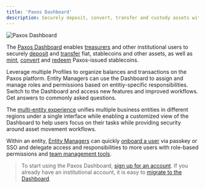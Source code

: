 ```yaml
---
title: 'Paxos Dashboard'
description: Securely deposit, convert, transfer and custody assets with Paxos.
---
```


![Paxos Dashboard](/images/paxos-dashboard.png)

The [Paxos Dashboard](https://dashboard.paxos.com/) enables [treasurers](/guides/dashboard/roles#treasurer) and other institutional users to securely [deposit](/guides/dashboard/deposit) and [transfer](/guides/dashboard/transfer) fiat, stablecoins and other assets, as well as [mint](/guides/dashboard/mint), [convert](/guides/dashboard/convert) and [redeem](/guides/dashboard/redeem) Paxos-issued stablecoins.

<CardGroup cols={2}>
 
  <Card title="Multi-Entity Experience" href="/guides/dashboard/organization" icon="building">
    Leverage multiple Profiles to organize balances and transactions on the Paxos platform.
  </Card>
  <Card title="Role-Based Access Control" href="/guides/dashboard/roles" icon="gear">
    Entity Managers can use the Dashboard to assign and manage roles and permissions based on entitiy-specific responsibilities.
  </Card>
   <Card title="Migrate to the Dashboard" href="/guides/dashboard/migrate-to-dashboard" icon="wallet">
    Switch to the Dashboard and access new features and improved workflows.
  </Card>
    <Card title="FAQ" href="/guides/payments/faq" icon="circle-question">
    Get answers to commonly asked questions.
  </Card>
</CardGroup>

The [multi-entity experience](/guides/dashboard/organization) unifies multiple business entities in different regions under a single interface while enabling a customized view of the Dashboard to help users focus on their tasks while providing security around asset movement workflows.

Within an entity, [Entity Managers](/guides/dashboard/roles#entity-manager) can quickly [onboard a user](/guides/dashboard/admin/team) via passkey or SSO and delegate access and responsibilities to more users with role-based permissions and [team management tools](/guides/dashboard/admin/team).

> To start using the Paxos Dashboard, [sign up for an account](https://dashboard.paxos.com/).
> If you already have an institutional account, it is easy to [migrate to the Dashboard](/guides/dashboard/migrate-to-dashboard).





